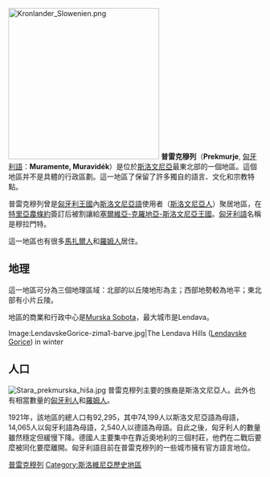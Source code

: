 {{unreferenced|time=2012-01-22T04:32:08+00:00}}
[[Image:Kronlander_Slowenien.png|300px]]
'''普雷克穆列'''（'''Prekmurje''', [[匈牙利語|匈牙利語]]：'''Muramente, Muravidék'''）是位於[[斯洛文尼亞|斯洛文尼亞]]最東北部的一個地區。這個地區并不是具體的行政區劃。這一地區了保留了許多獨自的語言、文化和宗教特點。

普雷克穆列曾是[[匈牙利王國|匈牙利王國]]內[[斯洛文尼亞語|斯洛文尼亞語]]使用者（[[斯洛文尼亞人|斯洛文尼亞人]]）聚居地區，在[[特里亞農條約|特里亞農條約]]簽訂后被割讓給[[塞爾維亞-克羅地亞-斯洛文尼亞王國|塞爾維亞-克羅地亞-斯洛文尼亞王國]]。[[匈牙利語|匈牙利語]]名稱是穆拉門特。

這一地區也有很多[[馬扎爾人|馬扎爾人]]和[[羅姆人|羅姆人]]居住。

==地理==
這一地區可分為三個地理區域：北部的以丘陵地形為主；西部地勢較為地平；東北部有小片丘陵。

地區的商業和行政中心是[[Murska_Sobota|Murska Sobota]]，最大城市是Lendava。

<gallery>
Image:LendavskeGorice-zima1-barve.jpg|The Lendava Hills ([[Lendavske_Gorice|Lendavske Gorice]]) in winter
</gallery>

==人口==
[[File:Stara_prekmurska_hiša.jpg|thumb]]
普雷克穆列主要的族裔是斯洛文尼亞人。此外也有相當數量的[[匈牙利人|匈牙利人]]和[[羅姆人|羅姆人]]。

1921年，該地區的總人口有92,295，其中74,199人以斯洛文尼亞語為母語，14,065人以匈牙利語為母語，2,540人以德語為母語。自此之後，匈牙利人的數量雖然穩定但緩慢下降。德國人主要集中在靠近奧地利的三個村莊，他們在二戰后要麼被同化要麼離開。匈牙利語目前在普雷克穆列的一些城市擁有官方語言地位。

{{Regions of Slovenia}}

[[Category:普雷克穆列|]]
[[Category:斯洛維尼亞歷史地區|Category:斯洛維尼亞歷史地區]]